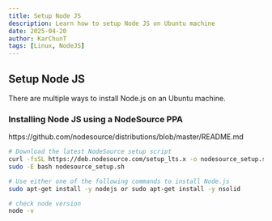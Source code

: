```yaml
---
title: Setup Node JS
description: Learn how to setup Node JS on Ubuntu machine
date: 2025-04-20
author: KarChunT
tags: [Linux, NodeJS]
---
```


## Setup Node JS

There are multiple ways to install Node.js on an Ubuntu machine.

### Installing Node JS using a NodeSource PPA

<Callout title="Reference">
  https://github.com/nodesource/distributions/blob/master/README.md
</Callout>

```bash
# Download the latest NodeSource setup script
curl -fsSL https://deb.nodesource.com/setup_lts.x -o nodesource_setup.sh
sudo -E bash nodesource_setup.sh

# Use either one of the following commands to install Node.js
sudo apt-get install -y nodejs or sudo apt-get install -y nsolid

# check node version
node -v
```
<Comments />
